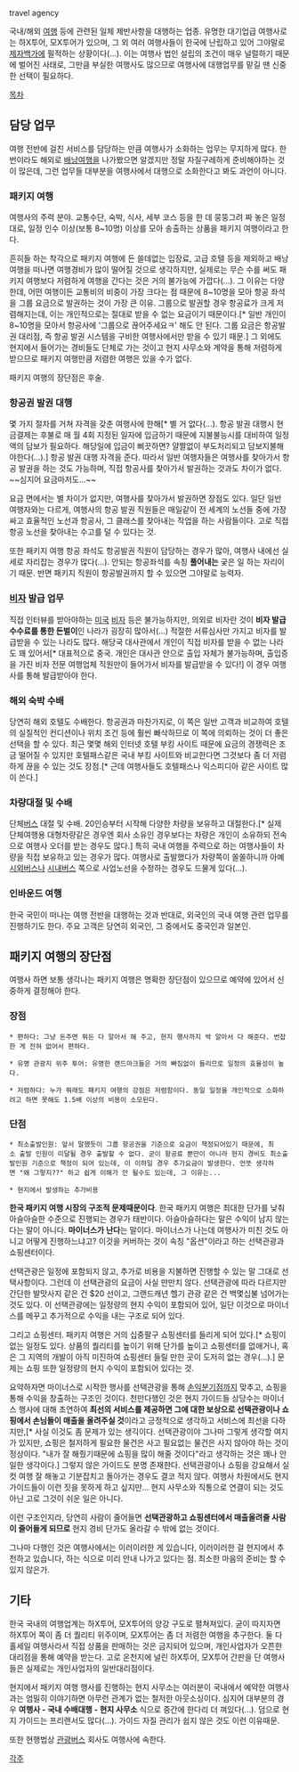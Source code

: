 travel agency

국내/해외 [[여행]] 등에 관련된 일체 제반사항을 대행하는 업종. 유명한 대기업급 여행사로는 하X투어, 모X투어가 있으며, 그 외 여러 여행사들이 한국에 난립하고 있어 그야말로 [[제자백가]]에 필적하는 상황이다(...). 이는 여행사 법인 설립의 조건이 매우 널럴하기 때문에 벌어진 사태로, 그만큼 부실한 여행사도 많으므로 여행사에 대행업무를 맡길 땐 신중한 선택이 필요하다.


[[목차]]


== 담당 업무 ==
여행 전반에 걸친 서비스를 담당하는 만큼 여행사가 소화하는 업무는 무지하게 많다. 한 번이라도 해외로 [[배낭여행]]을 나가봤으면 알겠지만 정말 자질구레하게 준비해야하는 것이 많은데, 그런 업무들 대부분을 여행사에서 대행으로 소화한다고 봐도 과언이 아니다.


=== 패키지 여행 ===
여행사의 주력 분야. 교통수단, 숙박, 식사, 세부 코스 등을 한 데 뭉뚱그려 짜 놓은 일정대로, 일정 인수 이상(보통 8~10명) 이상를 모아 송출하는 상품을 패키지 여행이라고 한다. 

흔히들 하는 착각으로 패키지 여행에 든 쓸데없는 입장료, 고급 호텔 등을 제외하고 배낭여행을 떠나면 여행경비가 많이 떨어질 것으로 생각하지만, 실제로는 무슨 수를 써도 패키지 여행보다 저렴하게 여행을 간다는 것은 거의 불가능에 가깝다(...). 그 이유는 다양한데, 어떤 여행이든 교통비의 비중이 가장 크다는 점 때문에 8~10명을 모아 항공 좌석을 그룹 요금으로 발권하는 것이 가장 큰 이유. 그룹으로 발권할 경우 항공료가 크게 저렴해지는데, 이는 개인적으로는 절대로 받을 수 없는 요금이기 때문이다.[* 일반 개인이 8~10명을 모아서 항공사에 '그룹으로 끊어주세요ㅋ' 해도 안 된다. 그룹 요금은 항공발권 대리점, 즉 항공 발권 시스템을 구비한 여행사에서만 받을 수 있기 때문.] 그 외에도 현지에서 들어가는 경비들도 단체로 가는 것이고 현지 사무소와 계약을 통해 저렴하게 받으므로 패키지 여행만큼 저렴한 여행은 있을 수가 없다.

패키지 여행의 장단점은 후술.


=== 항공권 발권 대행 ===
몇 가지 절차를 거쳐 자격을 갖춘 여행사에 한해[* 별 거 없다(...). 항공 발권 대행시 현금결제는 후불로 매 월 4회 지정된 일자에 입금하기 때문에 지불불능시를 대비하여 일정액의 담보가 필요하다. 해당일에 입금이 삐끗하면? 얄짤없이 부도처리되고 담보지불해야한다(...).] 항공 발권 대행 자격을 준다. 따라서 일반 여행자들은 여행사를 찾아가서 항공 발권을 하는 것도 가능하며, 직접 항공사를 찾아가서 발권하는 것과도 차이가 없다. ~~심지어 요금마저도...~~

요금 면에서는 별 차이가 없지만, 여행사를 찾아가서 발권하면 장점도 있다. 일단 일반 여행자와는 다르게, 여행사의 항공 발권 직원들은 매일같이 전 세계의 노선들 중에 가장 싸고 효율적인 노선과 항공사, 그 클래스를 찾아내는 작업을 하는 사람들이다. 고로 직접 항공 노선을 찾아내는 수고를 덜 수 있다는 것. 

또한 패키지 여행 항공 좌석도 항공발권 직원이 담당하는 경우가 많아, 여행사 내에선 실세로 자리잡는 경우가 많다(...). 안되는 항공좌석를 속칭 '''풀어내는''' 궂은 일 하는 자리이기 때문. 반면 패키지 직원이 항공발권까지 할 수 있으면 그야말로 능력자.


=== [[비자]] 발급 업무 ===
직접 인터뷰를 받아야하는 [[미국]] [[비자]] 등은 불가능하지만, 의외로 비자란 것이 '''비자 발급 수수료를 통한 돈벌이'''인 나라가 굉장히 많아서(...) 적절한 서류심사만 가지고 비자를 발급받을 수 있는 나라도 많다. 해당국 대사관에서 개인이 직접 비자를 받을 수 없는 나라도 꽤 있어서[* 대표적으로 중국. 개인은 대사관 안으로 출입 자체가 불가능하며, 출입증을 가진 비자 전문 여행업체 직원만이 들어가서 비자를 발급받을 수 있다!] 이 경우 여행사를 통해 발급받아야 한다. 


=== 해외 숙박 수배 ===
당연히 해외 호텔도 수배한다. 항공권과 마찬가지로, 이 쪽은 일반 고객과 비교하여 호텔의 실질적인 컨디션이나 위치 조건 등에 훨씬 빠삭하므로 이 쪽에 의뢰하는 것이 더 좋은 선택을 할 수 있다. 최근 몇몇 해외 인터넷 호텔 부킹 사이트 때문에 요금의 경쟁력은 조금 떨어질 수 있지만 호텔패스같은 국내 부킹 사이트와 비교한다면 그것보다 좀 더 저렴하게 끊을 수 있는 것도 장점.[* 근데 여행사들도 호텔패스나 익스피디아 같은 사이트 많이 쓴다.]


=== 차량대절 및 수배 ===
단체[[버스]] 대절 및 수배. 20인승부터 시작해 다양한 차량을 보유하고 대절한다.[* 실제 단체여행용 대형차량같은 경우엔 회사 소유인 경우보다는 차량은 개인이 소유하되 전속으로 여행사 오더를 받는 경우도 많다.] 특히 국내 여행을 주력으로 하는 여행사들이 차량을 직접 보유하고 있는 경우가 많다. 여행사로 출발했다가 차량쪽이 쏠쏠하니까 아예 [[시외버스]]나 [[시내버스]] 쪽으로 사업노선을 수정하는 경우도 드물게 있다(...). 


=== 인바운드 여행 ===
한국 국민이 떠나는 여행 전반을 대행하는 것과 반대로, 외국인의 국내 여행 관련 업무를 진행하기도 한다. 주요 고객은 당연히 외국인, 그 중에서도 중국인과 일본인.


== 패키지 여행의 장단점 ==
여행사 하면 보통 생각나는 패키지 여행은 명확한 장단점이 있으므로 예약에 있어서 신중하게 결정해야 한다.

=== 장점 ===
 * 편하다: 그냥 돈주면 뭐든 다 알아서 해 주고, 현지 행사까지 싹 알아서 다 해준다. 번잡한 게 전혀 없어서 편하다.

 * 유명 관광지 위주 투어: 유명한 랜드마크들은 거의 빠짐없이 들리므로 일정의 효율성이 높다.

 * 저렴하다: 누가 뭐래도 패키지 여행의 강점은 저렴함이다. 동일 일정을 개인적으로 소화하려고 하면 못해도 1.5배 이상의 비용이 소모된다.


=== 단점 ===
 * 최소출발인원: 앞서 말했듯이 그룹 항공권을 기준으로 요금이 책정되어있기 때문에, 최소 출발 인원이 미달될 경우 출발할 수 없다. 굳이 항공료 뿐만이 아니라 현지 경비도 최소출발인원 기준으로 책정이 되어 있는데, 이 이하일 경우 추가요금이 발생한다. 언뜻 생각하면 "왜 그렇지??" 하고 쉽게 이해가 안 될수도 있는데, 그 이유는...


 * 현지에서 발생하는 추가비용
'''한국 패키지 여행 시장의 구조적 문제때문이다'''. 한국 패키지 여행은 최대한 단가를 낮춰 아슬아슬한 수준으로 진행되는 경우가 태반이다. 아슬아슬하다는 말은 수익이 남지 않는다는 말이 아니다. '''마이너스가 난다'''는 말이다. 마이너스가 나는데 여행사가 미친 것도 아니고 어떻게 진행하느냐고? 이것을 커버하는 것이 속칭 "옵션"이라고 하는 선택관광과 쇼핑센터이다.

선택관광은 일정에 포함되지 않고, 추가로 비용을 지불하면 진행할 수 있는 말 그대로 선택사항이다. 그런데 이 선택관광의 요금이 사실 만만치 않다. 선택관광에 따라 다르지만 간단한 발맛사지 같은 건 $20 선이고, 그랜드캐년 헬기 관광 같은 건 백몇십불 넘어가는 것도 있다. 이 선택관광에는 일정량의 현지 수익이 포함되어 있어, 일단 이것으로 마이너스를 메꾸고 추가적으로 수익을 내는 구조로 되어 있다. 

그리고 쇼핑센터. 패키지 여행은 거의 십중팔구 쇼핑센터를 들리게 되어 있다.[* 쇼핑이 없는 일정도 있다. 상품의 퀄리티를 높이기 위해 단가를 높이고 쇼핑센터를 없애거나, 혹은 그 지역의 개발이 아직 미진하여 쇼핑센터 들릴 만한 곳이 도저히 없는 경우(...).] 문제는 쇼핑 또한 일정량의 현지 수익이 포함되어 있다는 것.

요약하자면 마이너스로 시작한 행사를 선택관광을 통해 [[손익분기점]]까지 맞추고, 쇼핑을 통해 수익을 창출하는 구조인 것이다. 천만다행인 것은 현지 가이드들 상당수는 마이너스 행사에 대해 초연하여 '''최선의 서비스를 제공하면 그에 대한 보상으로 선택관광이나 쇼핑에서 손님들이 매출을 올려주실 것'''이라고 긍정적으로 생각하고 서비스에 최선을 다하지만,[* 사실 이것도 좀 문제가 있는 생긱이다. 선택관광이야 그나마 그렇게 생각할 여지가 있지만, 쇼핑은 철저하게 필요한 물건은 사고 필요없는 물건은 사지 않아야 하는 것이 정상이다. "내가 잘 해줬기때문에 쇼핑을 많이 해줄 것이다"라고 생각하는 것은 꽤나 안일한 생각이다.] 그렇지 않은 가이드도 분명 존재한다. 선택관광이나 쇼핑을 강요해서 실컷 여행 잘 해놓고 기분잡치고 돌아가는 경우도 결코 적지 않다. 여행사 차원에서도 현지 가이드들이 이런 짓을 못하게 하고 싶지만... 현지 사무소와 직통으로 연결이 되는 것도 아닌 고로 그것이 쉬운 일은 아니다.

이런 구조인지라, 당연히 사람이 줄어들면 '''선택관광하고 쇼핑센터에서 매출올려줄 사람이 줄어들게 되므로''' 현지 경비 단가도 올라갈 수 밖에 없는 것이다.

그나마 다행인 것은 여행사에서는 이러이러한 게 있습니다, 이러이러한 걸 현지에서 추천하고 있습니다, 하는 식으로 미리 안내 나가고 있다는 점. 최소한 마음의 준비는 할 수 있지 않은가.


== 기타 ==
한국 국내의 여행업계는 하X투어, 모X투어의 양강 구도로 펼쳐져있다. 굳이 따지자면 하X투어 쪽이 좀 더 퀄리티 위주이며, 모X투어는 좀 더 저렴한 여행을 추구한다. 둘 다 홀세일 여행사라서 직접 상품을 판매하는 것은 금지되어 있으며, 개인사업자가 오픈한 대리점을 통해 예약을 받는다. 고로 온천지에 널린 하X투어, 모X투어 간판을 단 여행사들은 실제로는 개인사업자의 일반대리점이다. 

현지에서 패키지 여행 행사를 진행하는 현지 사무소는 여러분이 국내에서 예약한 여행사과는 엄밀히 이야기하면 아무런 관계가 없는 철저한 아웃소싱이다. 심지어 대부분의 경우 '''여행사 - 국내 수배대행 - 현지 사무소''' 식으로 중간에 한다리 더 껴있다(...). 덤으로 현지 가이드는 프리랜서도 많다(...). 가이드 자질 관리가 쉽지 않은 것도 이런 이유때문. 

또한 현행법상 [[관광버스]] 회사도 여행사에 속한다.

[[각주]]
